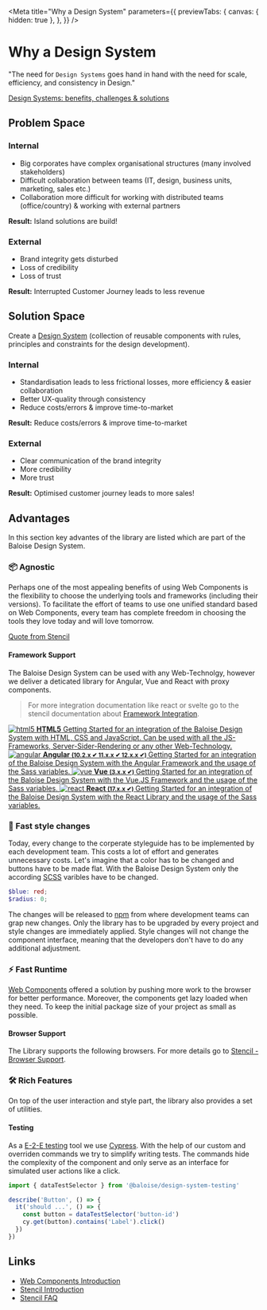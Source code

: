 
<Meta
  title="Why a Design System"
  parameters={{
    previewTabs: {
      canvas: { hidden: true },
    },
  }}
/>

# Why a Design System

"The need for `Design Systems` goes hand in hand with the need for scale, efficiency, and consistency in Design."

[Design Systems: benefits, challenges & solutions](https://uxdesign.cc/design-systems-62f648c6dccf)

## Problem Space

### Internal

- Big corporates have complex organisational structures (many involved stakeholders)
- Difficult collaboration between teams (IT, design, business units, marketing, sales etc.)
- Collaboration more difficult for working with distributed teams (office/country) & working with external partners

**Result:** Island solutions are build!

### External

- Brand integrity gets disturbed
- Loss of credibility
- Loss of trust

**Result:** Interrupted Customer Journey leads to less revenue

## Solution Space

Create a [Design System](https://stenciljs.com/docs/what-is-design-system) (collection of reusable components with rules, principles and constraints for the design development).

### Internal

- Standardisation leads to less frictional losses, more efficiency & easier collaboration
- Better UX-quality through consistency
- Reduce costs/errors & improve time-to-market

**Result:** Reduce costs/errors & improve time-to-market

### External

- Clear communication of the brand integrity
- More credibility
- More trust

**Result:** Optimised customer journey leads to more sales!

## Advantages

In this section key advantes of the library are listed which are part of the Baloise Design System.

### 📦 Agnostic

Perhaps one of the most appealing benefits of using Web Components is the flexibility to choose the underlying tools and frameworks (including their versions). To facilitate the effort of teams to use one unified standard based on Web Components, every team has complete freedom in choosing the tools they love today and will love tomorrow.

[Quote from Stencil](https://stenciljs.com/docs/faq)

#### Framework Support

The Baloise Design System can be used with any Web-Technolgy, however we deliver a deticated library for Angular, Vue and React with proxy components.

> For more integration documentation like react or svelte go to the stencil documentation about [Framework Integration](https://stenciljs.com/docs/overview).

<div className="link-list">
  <a className="link-item" href="?path=/docs/getting-started-html5-overview--page">
    <img src={HTMLLogo} alt="html5" />
    <span>
      <strong>HTML5</strong>
      Getting Started for an integration of the Baloise Design System with HTML, CSS and JavaScript. Can be used with all
      the JS-Frameworks, Server-Sider-Rendering or any other Web-Technology.
    </span>
  </a>
  <a className="link-item" href="?path=/docs/getting-started-angular-overview--page">
    <img src={AngularLogo} alt="angular" />
    <span>
      <strong>
        Angular <small>(10.2.x ✔ 11.x.x ✔ 12.x.x ✔)</small>
      </strong>
      Getting Started for an integration of the Baloise Design System with the Angular Framework and the usage of the Sass
      variables.
    </span>
  </a>
  <a className="link-item" href="?path=/docs/getting-started-vue-overview--page">
    <img src={VueLogo} alt="vue" />
    <span>
      <strong>
        Vue <small>(3.x.x ✔)</small>
      </strong>
      Getting Started for an integration of the Baloise Design System with the Vue.JS Framework and the usage of the Sass
      variables.
    </span>
  </a>
  <a className="link-item" href="?path=/docs/getting-started-react-overview--page">
    <img src={ReactLogo} alt="react" />
    <span>
      <strong>
        React <small>(17.x.x ✔)</small>
      </strong>
      Getting Started for an integration of the Baloise Design System with the React Library and the usage of the Sass variables.
    </span>
  </a>
</div>

### 🎨 Fast style changes

Today, every change to the corperate styleguide has to be implemented by each development team. This costs a lot of effort and generates unnecessary costs. Let's imagine that a color has to be changed and buttons have to be made flat. With the Baloise Design System only the according [SCSS](https://sass-lang.com/) varibles have to be changed.

```scss
$blue: red;
$radius: 0;
```

The changes will be released to [npm](https://www.npmjs.com/package/@baloise/design-system-components) from where development teams can grap new changes.
Only the library has to be upgraded by every project and style changes are immediately applied.
Style changes will not change the component interface, meaning that the developers don't have to do any additional adjustment.

### ⚡️ Fast Runtime

[Web Components](https://developer.mozilla.org/de/docs/Web/Web_Components) offered a solution by pushing more work to the browser for better performance. Moreover, the components get lazy loaded when they need. To keep the initial package size of your project as small as possible.

#### Browser Support

The Library supports the following browsers. For more details go to [Stencil - Browser Support](https://stenciljs.com/docs/browser-support).

### 🛠️ Rich Features

On top of the user interaction and style part, the library also provides a set of utilities.

#### Testing

As a [E-2-E testing](?path=/docs/getting-started-testing--page) tool we use [Cypress](https://www.cypress.io/). With the help of our custom and overriden commands we try to simplify writing tests.
The commands hide the complexity of the component and only serve as an interface for simulated user actions like a click.

```typescript
import { dataTestSelector } from '@baloise/design-system-testing'

describe('Button', () => {
  it('should ...', () => {
    const button = dataTestSelector('button-id')
    cy.get(button).contains('Label').click()
  })
})
```

## Links

- [Web Components Introduction](https://www.webcomponents.org/introduction)
- [Stencil Introduction](https://stenciljs.com/docs/introduction)
- [Stencil FAQ](https://stenciljs.com/docs/faq)

<bal-doc-github link="/stories/welcome/why.stories.mdx"></bal-doc-github>
